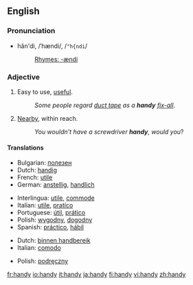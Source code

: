 {{see|Handy}}
==English==
===Pronunciation===
*hăn'di, /ˈhændi/, /<tt>"h{ndi</tt>/
*:[[Rhymes:English:-ændi|Rhymes: -ændi]]

===Adjective===
{{en-adj|handier|handiest}}
#Easy to use, [[useful]].
#:''Some people regard [[duct tape]] as a '''handy''' [[fix-all]]''.
#[[Nearby]], within reach.
#:''You wouldn’t have a screwdriver '''handy''', would you''?

====Translations====
{{trans-top|easy to use}}
*Bulgarian: [[полезен]] {{m}}
*Dutch: [[handig]]
*French: [[utile]]
*German: [[anstellig]], [[handlich]]
{{trans-mid}}
*Interlingua: [[utile]], [[commode]]
*Italian: [[utile]], [[pratico]]
*Portuguese: [[útil]], [[prático]]
*Polish: [[wygodny]], [[dogodny]]
*Spanish: [[práctico]], [[hábil]]
{{trans-bottom}}

{{trans-top|within reach}}
*Dutch: [[binnen handbereik]]
*Italian: [[comodo]]
{{trans-mid}}
*Polish: [[podręczny]]
{{trans-bottom}}

[[fr:handy]]
[[io:handy]]
[[it:handy]]
[[ja:handy]]
[[fi:handy]]
[[vi:handy]]
[[zh:handy]]